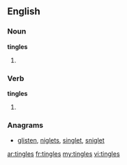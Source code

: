 ==English==

===Noun===
'''tingles'''

# {{plural of|tingle}}

===Verb===
'''tingles'''

# {{third-person singular of|tingle}}

===Anagrams===
* [[glisten#English|glisten]], [[niglets#English|niglets]], [[singlet#English|singlet]], [[sniglet#English|sniglet]]

[[ar:tingles]]
[[fr:tingles]]
[[my:tingles]]
[[vi:tingles]]